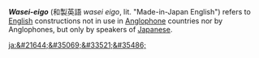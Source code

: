 '''''Wasei-eigo''''' (&#21644;&#35069;&#33521;&#35486; ''wasei eigo'', lit. "Made-in-Japan English") refers to [[English language|English]] constructions not in use in [[Anglophone]] countries nor by Anglophones, but only by speakers of [[Japanese language|Japanese]].

{{stub}}

<!-- Todo:
Examples (e.g. paper-driver)
discussion of wasei-eigo terms as perceived by Japanese
distinction vs. [[Engrish]]
-->

[[ja:&#21644;&#35069;&#33521;&#35486;]]